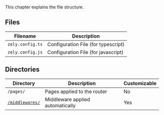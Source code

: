 This chapter explains the file structure.

## Files

| Filename         | Description                         |
| ---------------- | ----------------------------------- |
| `zely.config.ts` | Configuration File (for typescript) |
| `zely.config.js` | Configuration File (for javascript) |

## Directories

| Directory                     | Description                      | Customizable |
| ----------------------------- | -------------------------------- | ------------ |
| `/pages/`                     | Pages applied to the router      | No           |
| [`/middlewares/`](/docs/auto) | Middleware applied automatically | Yes          |
